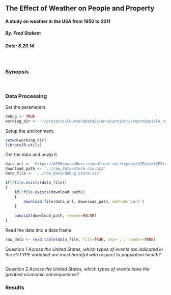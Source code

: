 ## The Effect of Weather on People and Property 
#### A study on weather in the USA from 1950 to 2011
##### By: Fred Stakem
##### Date: 8.20.14

<br />

### Synopsis

<br />

### Data Processing

Set the parameters.
```r
debug <- TRUE
working_dir <- '~/projects/CourseraDataScience/projects/reproducible_research/project_2/src/'
```

Setup the environment.
```r
setwd(working_dir)
library(R.utils)
```

Get the data and unzip it.
```r
data_url <- 'https://d396qusza40orc.cloudfront.net/repdata%2Fdata%2FStormData.csv.bz2'
download_path <- '../raw_data/storm.csv.bz2'
data_file <- '../raw_data/debug_storm.csv'

if(!file.exists(data_file))
{
    if(!file.exists(download_path))
    {
        download.file(data_url, download_path, method='curl')
    }
    
    bunzip2(download_path, remove=FALSE)
}
```

Read the data into a data frame.
```r
raw_data <- read.table(data_file, fill=TRUE, sep=',', header=TRUE)
```

Question 1
*Across the United States, which types of events (as indicated in the EVTYPE variable) are most harmful with respect to population health?*

```r

```
Question 2
*Across the United States, which types of events have the greatest economic consequences?*
<br />

### Results




